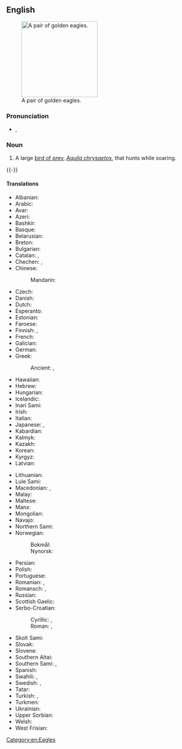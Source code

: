 {{also|golden-eagle}}
==English==
{{wikipedia}}
[[Image:Golden_eagle.jpg|thumb|right|200px|A pair of golden eagles.]]

===Pronunciation===
* {{enPR|gōld'ən ē'gl}}, {{IPA|/ˈɡəʊldən ˈiːɡl/|lang=en}}

===Noun===
{{en-noun}}

# A large [[bird of prey]], ''[[Aquila chrysaetos]]'', that hunts while soaring.
{{-}}

====Translations====
{{trans-top|large bird of prey}}
* Albanian: {{t|sq|shqiponja e malit}}
* Arabic: {{t|ar|عُقَاب ذَهَبِيّ|m}}
* Avar: {{t|av|хъвекцӏум}}
* Azeri: {{t|az|berqut}}
* Bashkir: {{t|ba|бөркөт}}
* Basque: {{t|eu|arrano beltz}}
* Belarusian: {{t|be|бе́ркут|m}}
* Breton: {{t|br|erer meur}}
* Bulgarian: {{t|bg|ска́лен о́рел|m}}
* Catalan: {{t|ca|àguila daurada|f}}, {{t|ca|àguila reial|f}}
* Chechen: {{t|ce|цӏокъ-аьрзу}}, {{t|ce|дарта}}
* Chinese:
*: Mandarin: {{t|cmn|金雕|tr=jīndiāo|sc=Hani}}
* Czech: {{t+|cs|orel skalní|m}}
* Danish: {{t+|da|kongeørn}}
* Dutch: {{t+|nl|steenarend|m}}
* Esperanto: {{t|eo|reĝa aglo}}
* Estonian: {{t|et|kaljukotkas}}
* Faroese: {{t|fo|kongaørn|f}}
* Finnish: {{t+|fi|maakotka}}, {{t|fi|kultakotka}} {{t+|fi|kotka}}
* French: {{t+|fr|aigle royal|m}}
* Galician: {{t+|gl|aguia real|f}}
* German: {{t+|de|Steinadler|m}}
* Greek: {{t|el|χρυσαετός|m}}
*: Ancient: {{t|grc|χρυσάετος|m}}, {{t|grc|χρυσαίετος|m}}
* Hawaiian: {{t|haw|'aeko kula}}
* Hebrew: {{t|he|עיט זהוב|m}}
* Hungarian: {{t|hu|szirti sas}}
* Icelandic: {{t|is|gullörn|m}}
* Inari Sami: {{t|smn|kuáskim}}
* Irish: {{t|ga|iolar fíréan|m}}
* Italian: {{t|it|aquila reale|f}}
* Japanese: {{t+|ja|イヌワシ|tr=inuwashi|sc=Jpan}}, {{t+|ja|犬鷲|tr=いぬわし, inuwashi|sc=Jpan}}
* Kabardian: {{t|kbd|бгъэ}}
* Kalmyk: {{t|xal|бүргд}}
* Kazakh: {{t+|kk|бүркіт}}
* Korean: {{t+|ko|검독수리}}
* Kyrgyz: {{t+|ky|бүркүт}}
* Latvian: {{t|lv|klinšu ērglis|m}}
{{trans-mid}}
* Lithuanian: {{t|lt|kilnusis erelis|m}}
* Lule Sami: {{t|smj|goasskem}}
* Macedonian: {{t|mk|сури орел|m}}, {{t|mk|златен орел|m}}
* Malay: {{t|ms|helang emas|m}}
* Maltese: {{t|mt|ajkla rjali}}
* Manx: {{t|gv|urley buigh|m}}
* Mongolian: {{t|mn|цармын бүргэд}}
* Navajo: {{t|nv|atsátsoh}}
* Northern Sami: {{t|se|goaskin}}
* Norwegian:
*: Bokmål: {{t|nb|kongeørn|m|f}}
*: Nynorsk: {{t|nn|kongeørn|m|f}}
* Persian: {{t|fa|عقاب طلایی|tr=oqâb-e talâyi}}
* Polish: {{t|pl|orzeł przedni|m}}
* Portuguese: {{t|pt|águia-real|f}}
* Romanian: {{t+|ro|iepurar|m}}, {{t|ro|acvilă-de-munte|f}}
* Romansch: {{t|rm|evla dela pizza|f}}, {{t|rm|evla da la pizza|f}}
* Russian: {{t+|ru|бе́ркут|m}}
* Scottish Gaelic: {{t|gd|iolair-bhuidhe|f}}
* Serbo-Croatian:
*: Cyrillic: {{t|sh|златаш|m}}, {{t|sh|црни орао|m}}
*: Roman: {{t+|sh|zlataš|m}}, {{t+|sh|crni orao|m}}
* Skolt Sami: {{t|sms|kuä´cǩǩem}}
* Slovak: {{t|sk|orol skalný|m}}
* Slovene: {{t|sl|orel skalni|m}}
* Southern Altai: {{t|alt|мӱркӱт|tr=mürküt}}
* Southern Sami: {{t|sma|aarhtse}}, {{t|sma|sååjte}}
* Spanish: {{t|es|águila real|f}}
* Swahili: {{t|sw|tai-mfalme}}, {{t|sw|tai wa dhahabu}}
* Swedish: {{t+|sv|kungsörn|c}}, {{t|sv|gullörn|c}}
* Tatar: {{t+|tt|бөркет}}
* Turkish: {{t+|tr|kaya kartalı}}, {{t|tr|altın kartal}}
* Turkmen: {{t+|tk|bürgüt}}
* Ukrainian: {{t+|uk|берку́т|m}}
* Upper Sorbian: {{t|hsb|planinski orel}}
* Welsh: {{t|cy|eryr euraid}}
* West Frisian: {{t|fy|keningsearn}}
{{trans-bottom}}

[[Category:en:Eagles]]
